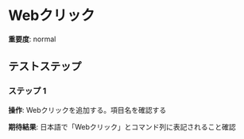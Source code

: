 # Webクリック

**重要度**: normal

## テストステップ

### ステップ 1

**操作**: Webクリックを追加する。項目名を確認する

**期待結果**:
日本語で「Webクリック」とコマンド列に表記されること確認

